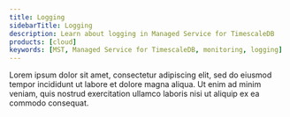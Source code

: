 ```yaml
---
title: Logging
sidebarTitle: Logging
description: Learn about logging in Managed Service for TimescaleDB
products: [cloud]
keywords: [MST, Managed Service for TimescaleDB, monitoring, logging]
---
```


Lorem ipsum dolor sit amet, consectetur adipiscing elit, sed do eiusmod tempor incididunt ut labore et dolore magna aliqua. Ut enim ad minim veniam, quis nostrud exercitation ullamco laboris nisi ut aliquip ex ea commodo consequat.
